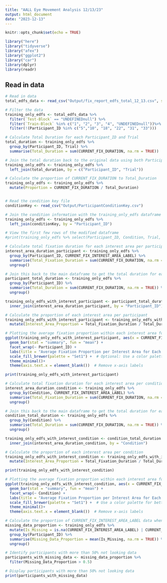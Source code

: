 ```yaml
---
title: "AALL Eye Movement Analysis 12/13/23"
output: html_document
date: "2023-12-13"
---
```


```r
knitr::opts_chunk$set(echo = TRUE)
```

```r
library("here")
library("tidyverse")
library("afex")
library("ggplot2")
library("car")
library(dplyr)
library(readr)
```
## Read in data
```r

# Read in data
total_edfs_data <- read_csv("Output/fix_report_edfs_total_12_13.csv", show_col_types = FALSE)

# Filter the data
training_only_edfs <- total_edfs_data %>%
  filter(`Test-Block` == "UNDEFINEDnull") %>%
  filter(`Train-Block` %in% c("1", "2", "3", "4", "UNDEFINEDnull"))%>%
  filter(!(Participant_ID %in% c("5","10", "18", "22", "31", "33")))

# Calculate Total Duration for each Participant_ID and Trial
total_duration <- training_only_edfs %>%
  group_by(Participant_ID, Trial) %>%
  summarise(Total_Duration = sum(CURRENT_FIX_DURATION, na.rm = TRUE))

# Join the total duration back to the original data using both Participant_ID and Trial as keys
training_only_edfs <- training_only_edfs %>%
  left_join(total_duration, by = c("Participant_ID", "Trial"))

# Calculate the proportion of CURRENT_FIX_DURATION to Total_Duration
training_only_edfs <- training_only_edfs %>%
  mutate(Proportion = CURRENT_FIX_DURATION / Total_Duration)


# Read the condition key file
conditionKey <- read_csv("Output/ParticipantConditionKey.csv")

# Join the condition information with the training_only_edfs dataframe
training_only_edfs <- training_only_edfs %>%
  left_join(conditionKey, by = "Participant_ID")

# View the first few rows of the modified dataframe
#print(training_only_edfs %>% select(Participant_ID, Condition, Trial, `Train-Block`, CURRENT_FIX_INDEX, CURRENT_FIX_DURATION, Total_Duration, Proportion, CURRENT_FIX_INTEREST_AREA_LABEL))

```

```r
# Calculate total fixation duration for each interest area per participant
interest_area_duration_participant <- training_only_edfs %>%
  group_by(Participant_ID, CURRENT_FIX_INTEREST_AREA_LABEL) %>%
  summarise(Total_Fixation_Duration = sum(CURRENT_FIX_DURATION, na.rm = TRUE)) %>%
  ungroup()

# Join this back to the main dataframe to get the total duration for each participant
participant_total_duration <- training_only_edfs %>%
  group_by(Participant_ID) %>%
  summarise(Total_Duration = sum(CURRENT_FIX_DURATION, na.rm = TRUE)) %>%
  ungroup()

training_only_edfs_with_interest_participant <- participant_total_duration %>%
  inner_join(interest_area_duration_participant, by = "Participant_ID")

# Calculate the proportion of each interest area per participant
training_only_edfs_with_interest_participant <- training_only_edfs_with_interest_participant %>%
  mutate(Interest_Area_Proportion = Total_Fixation_Duration / Total_Duration)

# Plotting the average fixation proportion within each interest area for each participant
ggplot(training_only_edfs_with_interest_participant, aes(x = CURRENT_FIX_INTEREST_AREA_LABEL, y = Interest_Area_Proportion, fill = CURRENT_FIX_INTEREST_AREA_LABEL)) +
  geom_bar(stat = "summary", fun = "mean") +
  facet_wrap(~ Participant_ID) +
  labs(title = "Average Fixation Proportion per Interest Area for Each Participant", x = "Interest Area", y = "Average Proportion") +
  scale_fill_brewer(palette = "Set1") +  # Optional: Use a color palette for better color distinction
  theme_minimal()+
  theme(axis.text.x = element_blank())  # Remove x-axis labels

print(training_only_edfs_with_interest_participant)

```

```r
# Calculate total fixation duration for each interest area per condition
interest_area_duration_condition <- training_only_edfs %>%
  group_by(Condition, CURRENT_FIX_INTEREST_AREA_LABEL) %>%
  summarise(Total_Fixation_Duration = sum(CURRENT_FIX_DURATION, na.rm = TRUE)) %>%
  ungroup()

# Join this back to the main dataframe to get the total duration for each condition
condition_total_duration <- training_only_edfs %>%
  group_by(Condition) %>%
  summarise(Total_Duration = sum(CURRENT_FIX_DURATION, na.rm = TRUE)) %>%
  ungroup()

training_only_edfs_with_interest_condition <- condition_total_duration %>%
  inner_join(interest_area_duration_condition, by = "Condition")

# Calculate the proportion of each interest area per condition
training_only_edfs_with_interest_condition <- training_only_edfs_with_interest_condition %>%
  mutate(Interest_Area_Proportion = Total_Fixation_Duration / Total_Duration)%>%

print(training_only_edfs_with_interest_condition)

# Plotting the average fixation proportion within each interest area for each condition
ggplot(training_only_edfs_with_interest_condition, aes(x = CURRENT_FIX_INTEREST_AREA_LABEL, y = Interest_Area_Proportion, fill = CURRENT_FIX_INTEREST_AREA_LABEL)) +
  geom_bar(stat = "summary", fun = "mean") +
  facet_wrap(~ Condition) +
  labs(title = "Average Fixation Proportion per Interest Area for Each Condition", x = "Interest Area", y = "Average Proportion") +
  scale_fill_brewer(palette = "Set1") +  # Use a color palette for better color distinction
  theme_minimal()+
  theme(axis.text.x = element_blank())  # Remove x-axis labels


```



```r
# Calculate the proportion of CURRENT_FIX_INTEREST_AREA_LABEL data when participants are not looking (".")
missing_data_proportion <- training_only_edfs %>%
  mutate(Is_Missing = is.na(CURRENT_FIX_INTEREST_AREA_LABEL) | CURRENT_FIX_INTEREST_AREA_LABEL == ".") %>%
  group_by(Participant_ID) %>%
  summarise(Missing_Data_Proportion = mean(Is_Missing, na.rm = TRUE)) %>%
  ungroup()

# Identify participants with more than 50% not looking data
participants_with_missing_data <- missing_data_proportion %>%
  filter(Missing_Data_Proportion > 0.5)

# Display participants with more than 50% not looking data
print(participants_with_missing_data)

```
